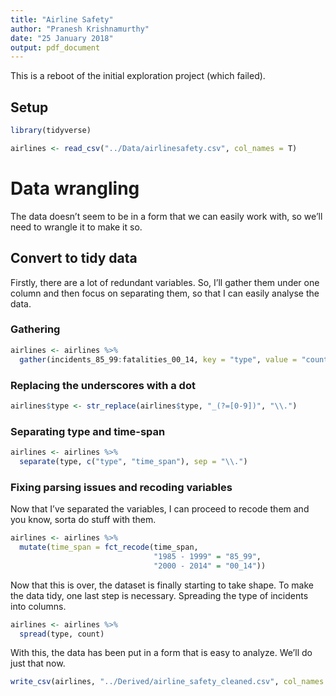 ---
title: "Airline Safety"
author: "Pranesh Krishnamurthy"
date: "25 January 2018"
output: pdf_document
---

This is a reboot of the initial exploration project (which failed).

Setup
---

```{r libraries}

library(tidyverse)
```

```{r data}

airlines <- read_csv("../Data/airlinesafety.csv", col_names = T)
```


# Data wrangling

The data doesn't seem to be in a form that we can easily work with, so we'll need to wrangle it to make it so.

## Convert to tidy data

Firstly, there are a lot of redundant variables. So, I'll gather them under one column and then focus on separating them, so that I can easily analyse the data.

### Gathering

```{r gathering}

airlines <- airlines %>% 
  gather(incidents_85_99:fatalities_00_14, key = "type", value = "count") 
```

### Replacing the underscores with a dot

```{r replace the dots}

airlines$type <- str_replace(airlines$type, "_(?=[0-9])", "\\.")
```

### Separating type and time-span

```{r separating type and time-span}

airlines <- airlines %>% 
  separate(type, c("type", "time_span"), sep = "\\.")
```

### Fixing parsing issues and recoding variables

Now that I've separated the variables, I can proceed to recode them and you know, sorta do stuff with them.

```{r recoding variables}

airlines <- airlines %>% 
  mutate(time_span = fct_recode(time_span,
                                "1985 - 1999" = "85_99",
                                "2000 - 2014" = "00_14"))
```

Now that this is over, the dataset is finally starting to take shape. To make the data tidy, one last step is necessary. Spreading the type of incidents into columns.

```{r spreading type}

airlines <- airlines %>% 
  spread(type, count)
```

With this, the data has been put in a form that is easy to analyze. We'll do just that now.

```{r writing to disk}

write_csv(airlines, "../Derived/airline_safety_cleaned.csv", col_names = T)
```


